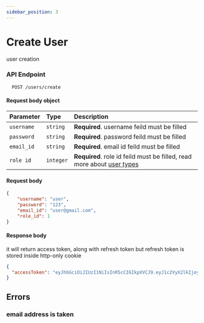 ```yaml
---
sidebar_position: 3
---
```


# Create User

user creation

### **API Endpoint**

```http
  POST /users/create
```

#### Request body object

| Parameter  | Type     | Description                                 |
| :--------- | :------- | :------------------------------------------ |
| `username` | `string` | **Required**. username feild must be filled |
| `password` | `string` | **Required**. password feild must be filled |
| `email_id` | `string` | **Required**. email id feild must be filled |
| `role id` | `integer` | **Required**. role id feild must be filled, read more about [user types](http://localhost:3000/documentation/users/user-types) |

#### **Request body**

```json
{
    "username": "user",
    "password": "123",
    "email_id": "user@gmail.com",
    "role_id": 1
}
```

#### **Response body**

it will return access token, along with refresh token but refresh token is stored inside http-only cookie

```json
{
  "accessToken": "eyJhbGciOiJIUzI1NiIsInR5cCI6IkpXVCJ9.eyJ1c2VyX2lkIjoyLCJ1c2VybmFtZSI6ImFkbWluIiwicm9sZV9pZCI6IjMiLCJpYXQiOjE2OTA4Mjg2NTgsImV4cCI6MTY5MDgyOTU1OH0.pW4wsVK4fZioe-Y5e7TB7k5Q038QV_R1__ZTYX7FHrU"
}
```

## Errors

### email address is taken
